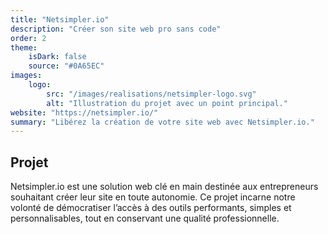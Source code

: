 ```yaml
---
title: "Netsimpler.io"
description: "Créer son site web pro sans code"
order: 2
theme:
    isDark: false
    source: "#0A65EC"
images:
    logo:
        src: "/images/realisations/netsimpler-logo.svg"
        alt: "Illustration du projet avec un point principal."
website: "https://netsimpler.io/"
summary: "Libérez la création de votre site web avec Netsimpler.io."
---
```


## Projet
Netsimpler.io est une solution web clé en main destinée aux entrepreneurs souhaitant créer leur site en toute autonomie.
Ce projet incarne notre volonté de démocratiser l’accès à des outils performants, simples et personnalisables, tout en conservant une qualité professionnelle.